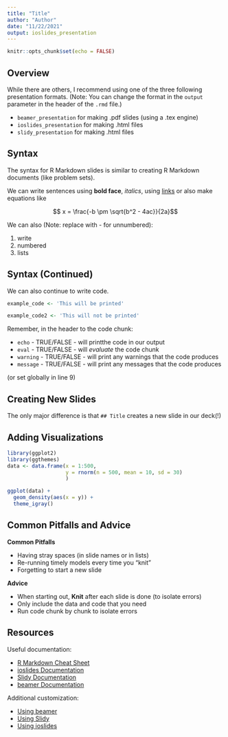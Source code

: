 ```yaml
---
title: "Title"
author: "Author"
date: "11/22/2021"
output: ioslides_presentation
---
```


```r
knitr::opts_chunk$set(echo = FALSE)
```

## Overview 

While there are others, I recommend using one of the three following presentation formats. (Note: You can change the format in the `output` parameter in the header of the `.rmd` file.)

- `beamer_presentation` for making .pdf slides (using a .tex engine)
- `ioslides_presentation` for making .html files 
- `slidy_presentation` for making .html files

## Syntax

The syntax for R Markdown slides is similar to creating R Markdown documents (like problem sets).

We can write sentences using __bold face__, _italics_, using [links](http://ppol670.alexanderpodkul.com) or also make equations like 

$$ x = \frac{-b \pm \sqrt{b^2 - 4ac}}{2a}$$

We can also (Note: replace with - for unnumbered): 

1. write 
2. numbered 
3. lists 



## Syntax (Continued)

We can also continue to write code. 

```r
example_code <- 'This will be printed'
```

```r
example_code2 <- 'This will not be printed'
```

Remember, in the header to the code chunk:

- `echo` - TRUE/FALSE - will printthe code in our output
- `eval` - TRUE/FALSE - will _evaluate_ the code chunk 
- `warning` - TRUE/FALSE - will print any warnings that the code produces
- `message` - TRUE/FALSE - will print any messages that the code produces

(or set globally in line 9)

## Creating New Slides 

The only major difference is that `## Title` creates a new slide in our deck(!)  

## Adding Visualizations 

```r
library(ggplot2)
library(ggthemes)
data <- data.frame(x = 1:500, 
                   y = rnorm(n = 500, mean = 10, sd = 30)
                   )

ggplot(data) + 
  geom_density(aes(x = y)) + 
  theme_igray()

```


## Common Pitfalls and Advice

__Common Pitfalls__

- Having stray spaces (in slide names or in lists)
- Re-running timely models every time you "knit"
- Forgetting to start a new slide


__Advice__

- When starting out, __Knit__ after each slide is done (to isolate errors)
- Only include the data and code that you need
- Run code chunk by chunk to isolate errors


## Resources 

Useful documentation: 

- [R Markdown Cheat Sheet](https://www.rstudio.com/wp-content/uploads/2015/02/rmarkdown-cheatsheet.pdf) 
- [ioslides Documentation](https://bookdown.org/yihui/rmarkdown/ioslides-presentation.html)
- [Slidy Documentation](https://bookdown.org/yihui/rmarkdown/slidy-presentation.html)
- [beamer Documentation](https://bookdown.org/yihui/rmarkdown/beamer-presentation.html)


Additional customization: 

- [Using beamer](https://bookdown.org/yihui/rmarkdown/beamer-presentation.html#themes)
- [Using Slidy](https://garrettgman.github.io/rmarkdown/slidy_presentation_format.html#appearance_and_style)
- [Using ioslides](https://bookdown.org/yihui/rmarkdown/ioslides-presentation.html#custom-templates-2)
